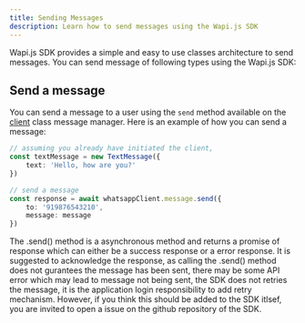 ```yaml
---
title: Sending Messages
description: Learn how to send messages using the Wapi.js SDK
---
```


Wapi.js SDK provides a simple and easy to use classes architecture to send messages. You can send message of following types using the Wapi.js SDK:

## Send a message

You can send a message to a user using the `send` method available on the [client](api-reference/classes/Client) class message manager. Here is an example of how you can send a message:



```typescript
// assuming you already have initiated the client,
const textMessage = new TextMessage({
    text: 'Hello, how are you?'
})

// send a message
const response = await whatsappClient.message.send({
    to: '919876543210',
    message: message
})
```

<Warning>The .send() method is a asynchronous method and returns a promise of response which can either be a success response or a error response. It is suggested to acknowledge the response, as calling the .send() method does not gurantees the message has been sent, there may be some API error which may lead to message not being sent, the SDK does not retries the message, it is the application login responsibility to add retry mechanism. However, if you think this should be added to the SDK itlsef, you are invited to open a issue on the github repository of the SDK. </Warning>



